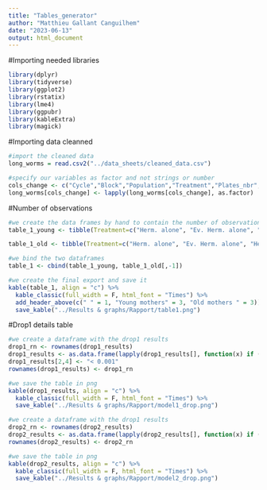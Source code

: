 ---
title: "Tables_generator"
author: "Matthieu Gallant Canguilhem"
date: "2023-06-13"
output: html_document
---

#Importing needed libraries

```{r, warning=FALSE}

library(dplyr)
library(tidyverse)
library(ggplot2)
library(rstatix)
library(lme4)
library(ggpubr)
library(kableExtra)
library(magick)

```

#Importing data cleanned

```{r}

#import the cleaned data
long_worms = read.csv2("../data_sheets/cleaned_data.csv")

#specify our variables as factor and not strings or number
cols_change <- c("Cycle","Block","Population","Treatment","Plates_nbr","Replicate","Env","Pop_type","Sex_struct","Day", "Trt_3", "Trt_6", "Rep2")
long_worms[cols_change] <- lapply(long_worms[cols_change], as.factor)

```

#Number of observations

```{r}
#we create the data frames by hand to contain the number of observations
table_1_young <- tibble(Treatment=c("Herm. alone", "Ev. Herm. alone", "Herm. + Male","Ev. Herm. + Male", "Female + Male", "Ev. Female + Male"), "Day 3" = c(60,159,60,160,60,159), "Day 4" = c(60,160,60,160,60,160), "Day 5"=c(29,80,30,79,29,80))

table_1_old <- tibble(Treatment=c("Herm. alone", "Ev. Herm. alone", "Herm. + Male","Ev. Herm. + Male", "Female + Male", "Ev. Female + Male"), "Day 3" = c(60,159,60,160,60,160), "Day 4" = c(60,160,60,160,60,160), "Day 5"=c(60,160,60,160,60,160))

#we bind the two dataframes
table_1 <- cbind(table_1_young, table_1_old[,-1])

#we create the final export and save it
kable(table_1, align = "c") %>%
  kable_classic(full_width = F, html_font = "Times") %>%
  add_header_above(c(" " = 1, "Young mothers" = 3, "Old mothers " = 3))%>%
  save_kable("../Results & graphs/Rapport/table1.png")
```

#Drop1 details table

```{r}

#we create a dataframe with the drop1 results
drop1_rn <- rownames(drop1_results)
drop1_results <- as.data.frame(lapply(drop1_results[], function(x) if (is.numeric(x)) round(x, digits = 2) else x))
drop1_results[2,4] <- "< 0.001"
rownames(drop1_results) <- drop1_rn

#we save the table in png
kable(drop1_results, align = "c") %>%
  kable_classic(full_width = F, html_font = "Times") %>%
  save_kable("../Results & graphs/Rapport/model1_drop.png")

#we create a dataframe with the drop1 results
drop2_rn <- rownames(drop2_results)
drop2_results <- as.data.frame(lapply(drop2_results[], function(x) if (is.numeric(x)) round(x, digits = 2) else x))
rownames(drop2_results) <- drop2_rn

#we save the table in png
kable(drop2_results, align = "c") %>%
  kable_classic(full_width = F, html_font = "Times") %>%
  save_kable("../Results & graphs/Rapport/model2_drop.png")
```


